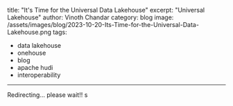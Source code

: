 
title: "It's Time for the Universal Data Lakehouse‍"
excerpt: "Universal Lakehouse"
author: Vinoth Chandar
category: blog
image: /assets/images/blog/2023-10-20-Its-Time-for-the-Universal-Data-Lakehouse.png
tags:
- data lakehouse
- onehouse
- blog
- apache hudi
- interoperability
---




<Redirect url="https://www.onehouse.ai/blog/its-time-for-the-universal-data-lakehouse">Redirecting... please wait!! </Redirect>s


